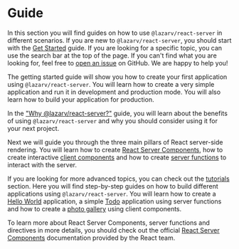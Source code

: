 # Guide

In this section you will find guides on how to use `@lazarv/react-server` in different scenarios. If you are new to `@lazarv/react-server`, you should start with the [Get Started](/guide/get-started) guide. If you are looking for a specific topic, you can use the search bar at the top of the page. If you can't find what you are looking for, feel free to [open an issue](https://github.com/lazarv/react-server/issues) on GitHub. We are happy to help you!

The getting started guide will show you how to create your first application using `@lazarv/react-server`. You will learn how to create a very simple application and run it in development and production mode. You will also learn how to build your application for production.

In the ["Why @lazarv/react-server?"](/guide/why) guide, you will learn about the benefits of using `@lazarv/react-server` and why you should consider using it for your next project.

Next we will guide you through the three main pillars of React server-side rendering. You will learn how to create [React Server Components](/guide/server-components), how to create interactive [client components](/guide/client-components) and how to create [server functions](/guide/server-functions) to interact with the server.

If you are looking for more advanced topics, you can check out the [tutorials](/tutorials) section. Here you will find step-by-step guides on how to build different applications using `@lazarv/react-server`. You will learn how to create a [Hello World](/tutorials/hello-world) application, a simple [Todo](/tutorials/todo-app) application using server functions and how to create a [photo gallery](/tutorials/photos) using client components.

To learn more about React Server Components, server functions and directives in more details, you should check out the official <a href="https://react.dev/reference/rsc/server-components" target="_blank">React Server Components</a> documentation provided by the React team.